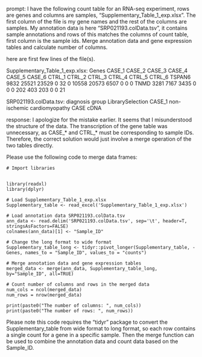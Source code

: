 prompt:
I have the following count table for an RNA-seq experiment, rows are genes and columns are samples, "Supplementary_Table_1_exp.xlsx". The first column of the file is my gene names and the rest of the columns are samples. My annotation data is here  "SRP021193.colData.tsv", it contains sample annotations and rows of this matches the columns of count table, first column is the sample ids. Merge annotation data and gene expression tables and calculate number of columns.

here are first few lines of the file(s).

Supplementary_Table_1_exp.xlsx:
Genes	CASE_1	CASE_2	CASE_3	CASE_4	CASE_5	CASE_6	CTRL_1	CTRL_2	CTRL_3	CTRL_4	CTRL_5	CTRL_6
TSPAN6	9832	25521	23529	0	32	0	10558	20573	6507	0	0	 0
TNMD	3281	 7167	 3435	0	 0	0	  202	  403	 203	0	0	21


SRP021193.colData.tsv:
	diagnosis	group	LibrarySelection
CASE_1	non-ischemic cardiomyopathy	CASE	cDNA


response:
I apologize for the mistake earlier. It seems that I misunderstood the structure of the data. The transcription of the gene table was unnecessary, as CASE_* and CTRL_* must be corresponding to sample IDs. Therefore, the correct solution would just involve a merge operation of the two tables directly.

Please use the following code to merge data frames:

```
# Import libraries


library(readxl)
library(dplyr)

# Load Supplementary_Table_1_exp.xlsx
Supplementary_table <- read_excel('Supplementary_Table_1_exp.xlsx')

# Load annotation data SRP021193.colData.tsv
ann_data <- read.delim('SRP021193.colData.tsv', sep='\t', header=T, stringsAsFactors=FALSE)
colnames(ann_data)[1] <- "Sample_ID"

# Change the long format to wide format
Supplementary_table_long <- tidyr::pivot_longer(Supplementary_table, -Genes, names_to = "Sample_ID", values_to = "counts")

# Merge annotation data and gene expression tables
merged_data <- merge(ann_data, Supplementary_table_long, by="Sample_ID", all=TRUE)

# Count number of columns and rows in the merged data
num_cols = ncol(merged_data)
num_rows = nrow(merged_data)

print(paste0("The number of columns: ", num_cols))
print(paste0("The number of rows: ", num_rows))
```

Please note this code requires the "tidyr" package to convert the Supplementary_table from wide format to long format, so each row contains a single count for a gene in a specific sample. Then the merge function can be used to combine the annotation data and count data based on the Sample_ID.

